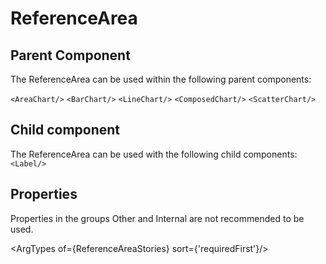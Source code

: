 
# ReferenceArea

## Parent Component
The ReferenceArea can be used within the following parent components: 

`<AreaChart/>` `<BarChart/>` `<LineChart/>` `<ComposedChart/>` `<ScatterChart/>`

## Child component
The ReferenceArea can be used with the following child components: `<Label/>`

## Properties

Properties in the groups Other and Internal are not recommended to be used.

<ArgTypes of={ReferenceAreaStories} sort={'requiredFirst'}/>
